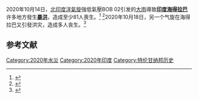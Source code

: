 {{Infobox flood
| name = 2020年海得拉巴洪水
| image = BOB02 2020-10-12 0136Z.jpg
| image_size = 
| alt = <!--(short description of image per [[WP:ALT|WP:ALT]])-->
| caption = <!--(for image)-->
| duration = 2020年10月14日
| damages = 
| fatalities = 81
| affected = 印度[[海得拉巴_(印度)|海得拉巴]]
}}2020年10月14日，[[北印度洋氣旋季|北印度洋氣旋]]強低氣壓BOB 02引发的[[大雨|大雨]]導致'''[[印度|印度]][[海得拉巴_(印度)|海得拉巴]]'''许多地方發生'''[[暴洪|暴洪]]'''，造成至少81人喪生。<ref>{{Cite news|title=Death toll rises to 50 in Telengana,1305 crore plea to CM|url=https://eisamay.indiatimes.com/nation/telengana-rains-chief-minister-k-chandrasekhar-rao-writes-to-pmmodi-urges-centre-to-realease-rs-1350-crore-for-relief-work/amp-articleshow/78686374.cms|work=Ei Samay}}{{Dead link}}</ref> <ref name="Firstpost">{{Cite web|title=In Maharashtra, 27 dead in rain-related incidents; Uddhav Thackeray puts state machinery on high alert – India News, Firstpost|url=https://www.firstpost.com/india/in-maharashtra-27-dead-in-rain-related-incidents-uddhav-thackeray-puts-state-machinery-on-high-alert-8918661.html|accessdate=20 October 2020|date=15 October 2020|work=Firstpost|archive-date=2020-11-20|archive-url=https://web.archive.org/web/20201120115604/https://www.firstpost.com/india/in-maharashtra-27-dead-in-rain-related-incidents-uddhav-thackeray-puts-state-machinery-on-high-alert-8918661.html|dead-url=no}}</ref>2020年10月18日，另一个气旋在海得拉巴又引發洪灾，造成多人丧生。<ref name="Second">{{Cite news|publisher=[[印度快報|印度快報]]|title=With parts of Hyderabad still flooded, more rain forecast|url=https://indianexpress.com/article/cities/hyderabad/hyderabad-rain-floods-weather-rescue-operations-traffic-6768641/|date=18 October 2020|accessdate=20 October 2020|archive-date=2020-11-01|archive-url=https://web.archive.org/web/20201101023443/https://indianexpress.com/article/cities/hyderabad/hyderabad-rain-floods-weather-rescue-operations-traffic-6768641/|dead-url=no}}</ref>

== 参考文献 ==
{{Reflist}}

[[Category:2020年水災|Category:2020年水災]]
[[Category:2020年印度|Category:2020年印度]]
[[Category:特伦甘纳邦历史|Category:特伦甘纳邦历史]]